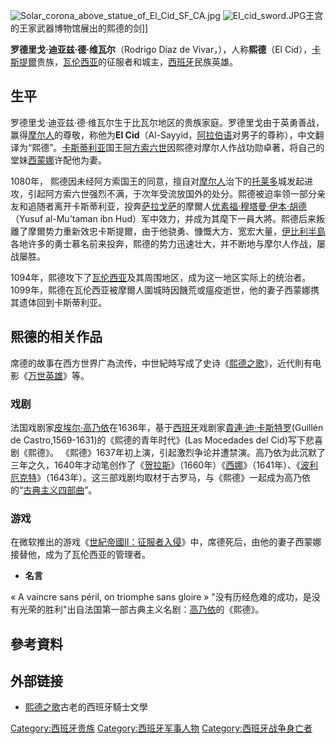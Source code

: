 [[File:Solar_corona_above_statue_of_El_Cid_SF_CA.jpg|thumb]]
[[File:El_cid_sword.JPG|thumb]]王宫的王家武器博物馆展出的熙德的剑]]

'''罗德里戈·迪亚兹·德·维瓦尔'''（Rodrigo Díaz de Vivar，{{bd|1043年||1099年|7月10日}}），人称'''熙德'''（El Cid），[[卡斯提爾|卡斯提爾]]贵族，[[瓦伦西亚|瓦伦西亚]]的征服者和城主，[[西班牙|西班牙]]民族英雄。

== 生平 ==
罗德里戈·迪亚兹·德·维瓦尔生于比瓦尔地区的贵族家庭。罗德里戈由于英勇善战，赢得[[摩尔人|摩尔人]]的尊敬，称他为'''El Cid'''（Al-Sayyid，[[阿拉伯语|阿拉伯语]]对男子的尊称），中文翻译为“熙德”。[[卡斯提爾王國|卡斯蒂利亚]]国王[[阿方索六世_(萊昂)|阿方索六世]]因熙德对摩尔人作战功勋卓著，将自己的堂妹[[希梅娜|西蒙娜]]许配他为妻。

1080年， 熙德因未经阿方索国王的同意，擅自对[[摩尔人|摩尔人]]治下的[[托莱多|托莱多]]城发起进攻，引起阿方索六世强烈不满，于次年受流放国外的处分。熙德被迫率领一部分亲友和追随者离开卡斯蒂利亚，投奔[[萨拉戈萨|萨拉戈萨]]的摩爾人[[优素福·穆塔曼·伊本·胡德|优素福·穆塔曼·伊本·胡德]]（Yusuf al-Mu'taman ibn Hud）军中效力，并成为其麾下一員大將。熙德后来叛離了摩爾势力重新效忠卡斯提爾，由于他骁勇、慷慨大方、宽宏大量，[[伊比利半島|伊比利半島]]各地许多的勇士慕名前来投奔，熙德的势力迅速壮大，并不断地与摩尔人作战，屡战屡胜。

1094年，熙德攻下了[[瓦伦西亚|瓦伦西亚]]及其周围地区，成为这一地区实际上的统治者。1099年，熙德在瓦伦西亚被摩爾人圍城時因饑荒或瘟疫逝世，他的妻子西蒙娜携其遗体回到卡斯蒂利亚。

== 熙德的相关作品 ==
席德的故事在西方世界广為流传，中世紀時写成了史诗《[[熙德之歌|熙德之歌]]》，近代則有电影《[[万世英雄|万世英雄]]》等。

=== 戏剧 ===
法国戏剧家[[皮埃尔·高乃依|皮埃尔·高乃依]]在1636年，基于[[西班牙|西班牙]]戏剧家[[貴連·迪·卡斯特罗|貴連·迪·卡斯特罗]](Guillén de Castro,1569-1631)的《熙德的青年时代》(Las Mocedades del Cid)写下悲喜剧《熙德》。
《熙德》1637年初上演，引起激烈争论并遭禁演。高乃依为此沉默了三年之久，1640年才动笔创作了《[[贺拉斯|贺拉斯]]》（1660年）《[[西娜|西娜]]》（1641年）、《[[波利厄克特|波利厄克特]]》（1643年）。这三部戏剧均取材于古罗马，与《熙德》一起成为高乃依的“[[古典主义四部曲|古典主义四部曲]]”。

===游戏===

在微软推出的游戏《[[世紀帝國II：征服者入侵|世紀帝國II：征服者入侵]]》中，席德死后，由他的妻子西蒙娜接替他，成为了瓦伦西亚的管理者。

* '''名言'''
« A vaincre sans péril, on triomphe sans gloire » 
"没有历经危难的成功，是没有光荣的胜利"出自法国第一部古典主义名剧：[[高乃依|高乃依]]的《熙德》。

== 參考資料 ==
{{reflist}}

== 外部链接 ==
* [https://web.archive.org/web/20071014044536/http://aboutwitch.myweb.hinet.net/CID.htm 熙德之歌]古老的西班牙騎士文學

{{Authority control}}
[[Category:西班牙贵族|Category:西班牙贵族]]
[[Category:西班牙军事人物|Category:西班牙军事人物]]
[[Category:西班牙战争身亡者|Category:西班牙战争身亡者]]